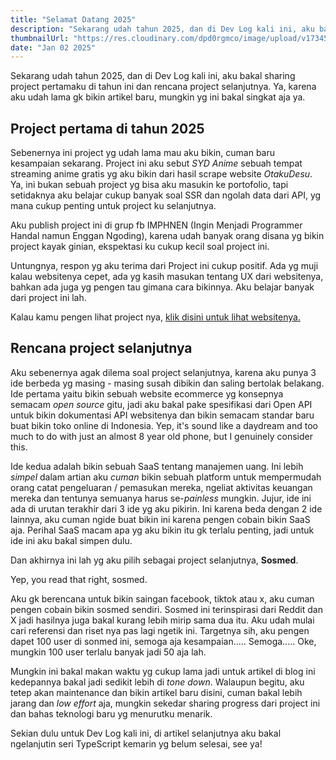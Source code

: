 ```yaml
---
title: "Selamat Datang 2025"
description: "Sekarang udah tahun 2025, dan di Dev Log kali ini, aku bakal sharing project pertamaku di tahun ini dan rencana project selanjutnya."
thumbnailUrl: "https://res.cloudinary.com/dpd0rgmco/image/upload/v1734589740/blog/06-pengalaman-pertama-kali-bikin-blog-cuman-modal-hp/20241217_075120_xd0wsj.jpg"
date: "Jan 02 2025"
---
```


Sekarang udah tahun 2025, dan di Dev Log kali ini, aku bakal sharing project pertamaku di tahun ini dan rencana project selanjutnya. Ya, karena aku udah lama gk bikin artikel baru, mungkin yg ini bakal singkat aja ya.

## Project pertama di tahun 2025
Sebenernya ini project yg udah lama mau aku bikin, cuman baru kesampaian sekarang. Project ini aku sebut _SYD Anime_ sebuah tempat streaming anime gratis yg aku bikin dari hasil scrape website _OtakuDesu_. Ya, ini bukan sebuah project yg bisa aku masukin ke portofolio, tapi setidaknya aku belajar cukup banyak soal SSR dan ngolah data dari API, yg mana cukup penting untuk project ku selanjutnya.

Aku publish project ini di grup fb IMPHNEN (Ingin Menjadi Programmer Handal namun Enggan Ngoding), karena udah banyak orang disana yg bikin project kayak ginian, ekspektasi ku cukup kecil soal project ini.

Untungnya, respon yg aku terima dari Project ini cukup positif. Ada yg muji kalau websitenya cepet, ada yg kasih masukan tentang UX dari websitenya, bahkan ada juga yg pengen tau gimana cara bikinnya. Aku belajar banyak dari project ini lah.

Kalau kamu pengen lihat project nya, [klik disini untuk lihat websitenya.](https://anime.syd.my.id/)

## Rencana project selanjutnya
Aku sebenernya agak dilema soal project selanjutnya, karena aku punya 3 ide berbeda yg masing - masing susah dibikin dan saling bertolak belakang. Ide pertama yaitu bikin sebuah website ecommerce yg konsepnya semacam _open source_ gitu, jadi aku bakal pake spesifikasi dari Open API untuk bikin dokumentasi API websitenya dan bikin semacam standar baru buat bikin toko online di Indonesia. Yep, it's sound like a daydream and too much to do with just an almost 8 year old phone, but I genuinely consider this.

Ide kedua adalah bikin sebuah SaaS tentang manajemen uang. Ini lebih _simpel_ dalam artian aku _cuman_ bikin sebuah platform untuk mempermudah orang catat pengeluaran / pemasukan mereka, ngeliat aktivitas keuangan mereka dan tentunya semuanya harus se-_painless_ mungkin. Jujur, ide ini ada di urutan terakhir dari 3 ide yg aku pikirin. Ini karena beda dengan 2 ide lainnya, aku cuman ngide buat bikin ini karena pengen cobain bikin SaaS aja. Perihal SaaS macam apa yg aku bikin itu gk terlalu penting, jadi untuk ide ini aku bakal simpen dulu.

Dan akhirnya ini lah yg aku pilih sebagai project selanjutnya, **Sosmed**.

Yep, you read that right, sosmed.

Aku gk berencana untuk bikin saingan facebook, tiktok atau x, aku cuman pengen cobain bikin sosmed sendiri. Sosmed ini terinspirasi dari Reddit dan X jadi hasilnya juga bakal kurang lebih mirip sama dua itu. Aku udah mulai cari referensi dan riset nya pas lagi ngetik ini. Targetnya sih, aku pengen dapet 100 user di sonmed ini, semoga aja kesampaian..... Semoga..... Oke, mungkin 100 user terlalu banyak jadi 50 aja lah.

Mungkin ini bakal makan waktu yg cukup lama jadi untuk artikel di blog ini kedepannya bakal jadi sedikit lebih di _tone down_. Walaupun begitu, aku tetep akan maintenance dan bikin artikel baru disini, cuman bakal lebih jarang dan _low effort_ aja, mungkin sekedar sharing progress dari project ini dan bahas teknologi baru yg menurutku menarik.

Sekian dulu untuk Dev Log kali ini, di artikel selanjutnya aku bakal ngelanjutin seri TypeScript kemarin yg belum selesai, see ya!
